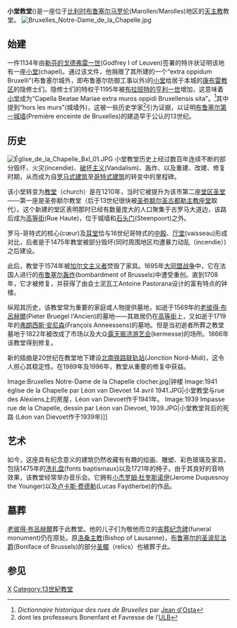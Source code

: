 {{Infobox church
| denomination = [[天主教|天主教]]
| name =小堂教堂
| fullname =
| other name =
| native_name = {{lang-fr|Église Notre-Dame-de-la-Chapelle}}<br>{{lang-nl|Onze-Lieve-Vrouw-ter-Kapellekerk}}
| native_name_lang =
| image = Onze-Lieve-Vrouw-ter-Kapellekerk Brussel 30-4-2017 08-20-19.JPG
| imagesize = 200px
| imagealt =
| caption =
| coordinates = {{coord|50|50|30|N|4|21|04|E|region:BE_type:landmark|display=title,inline}}
| country = [[比利時|比利時]]
| osgridref = <!-- {{gbmappingsmall| TEXT}} -->
| osgraw = <!--  TEXT -->
| location = [[布魯塞爾|布魯塞爾]]
| previous denomination =
| churchmanship =
| membership =
| attendance =
| website = <!-- {{URL| example.com}} -->
| former name =
| bull date =
| founded date = <!-- {{start date|YYYY|MM|DD|df=y}} - but see note below -->
| founder =
| dedication =
| dedicated date =
| consecrated date =
| cult =
| relics =
| events =
| past bishop =
| people =
| status =
| functional status = 使用中
| heritage designation =
| designated date =
| architect =
| architectural type =
| style = [[哥特式建築|哥特式建築]]
| years built = 13世紀
| groundbreaking = {{circa|1210}}
| completed date =
| construction cost =
| closed date =
| demolished date =
| capacity =
| length = <!-- {{convert| }} -->
| width = <!-- {{convert| }} -->
| width nave = <!-- {{convert| }} -->
| height = <!-- {{convert| }} -->
| diameter = <!-- {{convert| }} -->
| other dimensions =
| floor count =
| floor area = <!-- {{convert| }} -->
| dome quantity =
| dome height outer = <!-- {{convert| }} -->
| dome height inner = <!-- {{convert| }} -->
| dome dia outer = <!-- {{convert| }} -->
| dome dia inner = <!-- {{convert| }} -->
| tower quantity = 1
| tower height =
| spire quantity =
| spire height =
| materials =
| bells =
| bells hung =
| bell weight = <!-- {{long ton|0| }} -->
| parish =
| deanery =
| archdeaconry =
| episcopalarea =
| archdiocese = [[天主教梅赫伦-布鲁塞尔总教区|天主教梅赫伦-布鲁塞尔总教区]]
}}
'''小堂教堂'''({{lang-fr|Église de la Chapelle}}{{lang-nl|Kapellekerk}})是一座位于[[比利时|比利时]][[布鲁塞尔|布鲁塞尔]][[马罗伦|马罗伦]](Marollen/Marolles)地区的[[天主教|天主教]]教堂。
[[Image:Bruxelles_Notre-Dame_de_la_Chapelle.jpg|thumb]]

==始建==

一件1134年由[[勒芬的戈德弗雷一世|勒芬的戈德弗雷一世]](Godfrey I of Leuven)签署的特许状证明该地有一座[[小堂|小堂]](chapel)。通过该文件，他捐赠了其所建的一个“extra oppidum Bruxelli”(布鲁塞尔城外，即布鲁塞尔防御工事以外)的[[小堂|小堂]]给居于本城的[[天主教康布雷总教区|康布雷教区]]的隐修士们。隐修士们的特权于1195年被[[亨利一世_(布拉班特)|布拉班特的亨利一世]]增加，这意味着[[小堂|小堂]]成为“Capella Beatae Mariae extra muros oppidi Bruxellensis sita”。<ref> ''Dictionnaire historique des rues de Bruxelles'' par [[Jean_d'Osta|Jean d'Osta]]</ref>其中提到“hors les murs”(城墙外)，这被一些历史学家<ref>dont les professeurs Bonenfant et Favresse de l’[[ULB|ULB]]</ref>引为证据，以证明[[布鲁塞尔第一城墙|布鲁塞尔第一城墙]](Première enceinte de Bruxelles)的建造早于公认的13世纪。

==历史==
[[Image:Église_de_la_Chapelle_Bxl_01.JPG|thumb]]
小堂教堂历史上经过数百年连续不断的部分毁坏、火灾(incendie)、[[破坏主义|破坏主义]](Vandalism)、轰炸、以及重建、改建、修复时期，从而成为自[[罗马式建筑|罗马式建筑]]至[[哥特式建筑|哥特式建筑]]的转变中的里程碑。

该小堂转变为[[教堂|教堂]]（church）是在1210年，当时它被提升为该市第二座[[堂区圣堂|堂区圣堂]]——第一座是圣弥额尔教堂（后于13世纪很快被[[圣弥额尔圣古都勒主教座堂|圣弥额尔圣古都勒主教座堂]]取代）。这个新建的堂区表明那时已经有数量庞大的人口聚集于古罗马大道边，该路后成为[[高等街_(布鲁塞尔)|高等街]](Rue Haute)，位于城墙和[[石头门|石头门]](Steenpoort)之外。

罗马-哥特式的核心(cœur)及[[耳堂|耳堂]]恰与16世纪哥特式的[[中殿|中殿]]、[[厅堂|厅堂]](vaisseau)形成对比，后者是于1475年教堂被部分毁坏(同时周围地区均遭暴力动乱（incendie）)之后建设。


此后，教堂于1574年被[[加尔文主义|加尔文主义者]]焚毁了家具。1695年[[大同盟战争|大同盟战争]]中，它在法国人进行的[[布鲁塞尔轰炸|布鲁塞尔轰炸]](bombardment of Brussels)中遭受重创。直到1708年，它才被修复，并获得了由会士泥瓦工Antoine Pastorana设计的富有特点的钟楼。

纵观其历史，该教堂常为重要的家庭或人物提供墓地，如逝于1569年的[[老彼得·布呂赫爾|老彼得·布呂赫爾]](Pieter Bruegel l'Ancien)的墓地——其故居仍在[[高等街_(布鲁塞尔)|高等街]]上，又如逝于1719年的[[弗朗西斯·安尼森|弗朗西斯·安尼森]](François Anneessens)的墓地。但是当初逝者所葬之教堂墓地于1822年被改成了市场以及大众[[主保瞻礼节|露天赈济游艺会]](kermesse)的场所。1866年该教堂得到修复。

新的插曲是20世纪在教堂地下建设[[北南联轨站|北南铁路联轨站]](Jonction Nord-Midi)，这令人担心其稳定性。在1989年及1996年，教堂从重要的修复中获益。

<gallery>
Image:Bruxelles Notre-Dame de la Chapelle clocher.jpg|钟楼
Image:1941 église de la Chapelle par Léon van Dievoet 14 avril 1941.JPG|小堂教堂与rue des Alexiens上的房屋，Léon van Dievoet作于1941年。
Image:1939 Impasse rue de la Chapelle, dessin par Léon van Dievoet, 1939.JPG|小堂教堂背后的死路 (Léon van Dievoet作于1939年)]]
</gallery>

==艺术==

如今，这座具有纪念意义的建筑仍然收藏有有趣的绘画、雕塑、彩色玻璃及家具，包括1475年的[[洗礼盘|洗礼盘]](fonts baptismaux)以及1721年的椅子。由于其良好的音响效果，该教堂经常举办音乐会。它拥有[[小杰罗姆·杜奎斯诺伊|小杰罗姆·杜奎斯诺伊]](Jerome Duquesnoy the Younger)以及[[卢卡斯·费德勒|卢卡斯·费德勒]](Lucas Faydherbe)的作品。

==墓葬==

[[老彼得·布呂赫爾|老彼得·布呂赫爾]]葬于此教堂。他的儿子们为敬他而立的[[教堂纪念碑|丧葬纪念碑]](funeral monument)仍在原处。原[[洛桑主教|洛桑主教]](Bishop of Lausanne)，[[布鲁塞尔的波尼法爵|布鲁塞尔的圣波尼法爵]](Boniface of Brussels)的部分[[圣髑|圣髑]]（relics）也被葬于此。

==参见==
{{reflist|}}
[[Category:布鲁塞尔天主教堂|X]]
[[Category:13世紀教堂|Category:13世紀教堂]]
